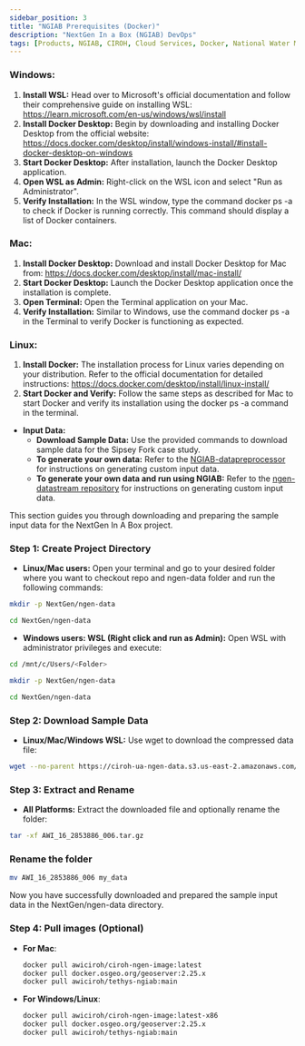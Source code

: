 ```yaml
---
sidebar_position: 3
title: "NGIAB Prerequisites (Docker)"
description: "NextGen In a Box (NGIAB) DevOps"
tags: [Products, NGIAB, CIROH, Cloud Services, Docker, National Water Model, Education]
---
```


### Windows:
1. **Install WSL:** Head over to Microsoft's official documentation and follow their comprehensive guide on installing WSL: https://learn.microsoft.com/en-us/windows/wsl/install
2. **Install Docker Desktop:** Begin by downloading and installing Docker Desktop from the official website: https://docs.docker.com/desktop/install/windows-install/#install-docker-desktop-on-windows
3. **Start Docker Desktop:** After installation, launch the Docker Desktop application.
4. **Open WSL as Admin:** Right-click on the WSL icon and select "Run as Administrator".
5. **Verify Installation:** In the WSL window, type the command docker ps -a to check if Docker is running correctly. This command should display a list of Docker containers.

### Mac:
1. **Install Docker Desktop:** Download and install Docker Desktop for Mac from: https://docs.docker.com/desktop/install/mac-install/
2. **Start Docker Desktop:** Launch the Docker Desktop application once the installation is complete.
3. **Open Terminal:** Open the Terminal application on your Mac.
4. **Verify Installation:** Similar to Windows, use the command docker ps -a in the Terminal to verify Docker is functioning as expected.

### Linux:
1. **Install Docker:** The installation process for Linux varies depending on your distribution. Refer to the official documentation for detailed instructions: https://docs.docker.com/desktop/install/linux-install/
2. **Start Docker and Verify:** Follow the same steps as described for Mac to start Docker and verify its installation using the docker ps -a command in the terminal.

- **Input Data:**
  - **Download Sample Data:** Use the provided commands to download sample data for the Sipsey Fork case study.
  - **To generate your own data:** Refer to the [NGIAB-datapreprocessor](https://github.com/AlabamaWaterInstitute/NGIAB_data_preprocess) for instructions on generating custom input data.
  - **To generate your own data and run using NGIAB:** Refer to the [ngen-datastream repository](https://github.com/CIROH-UA/ngen-datastream/tree/main) for instructions on generating custom input data.

This section guides you through downloading and preparing the sample input data for the NextGen In A Box project.

### Step 1: Create Project Directory

- **Linux/Mac users:** Open your terminal and go to your desired folder where you want to checkout repo and ngen-data folder and run the following commands:
```bash
mkdir -p NextGen/ngen-data
```

```bash
cd NextGen/ngen-data
```
- **Windows users: WSL (Right click and run as Admin):** Open WSL with administrator privileges and execute:
```bash
cd /mnt/c/Users/<Folder>
```

```bash
mkdir -p NextGen/ngen-data
```

```bash
cd NextGen/ngen-data
```
### Step 2: Download Sample Data

- **Linux/Mac/Windows WSL:** Use wget to download the compressed data file:
```bash
wget --no-parent https://ciroh-ua-ngen-data.s3.us-east-2.amazonaws.com/AWI-006/AWI_16_2853886_006.tar.gz
```

### Step 3: Extract and Rename

- **All Platforms:** Extract the downloaded file and optionally rename the folder:
```bash
tar -xf AWI_16_2853886_006.tar.gz
```
### Rename the folder
```bash
mv AWI_16_2853886_006 my_data
```
Now you have successfully downloaded and prepared the sample input data in the NextGen/ngen-data directory.

### Step 4: Pull images (Optional)
- **For Mac**:
    ```bash
    docker pull awiciroh/ciroh-ngen-image:latest
    docker pull docker.osgeo.org/geoserver:2.25.x
    docker pull awiciroh/tethys-ngiab:main
    ```

- **For Windows/Linux**:
    ```bash
    docker pull awiciroh/ciroh-ngen-image:latest-x86
    docker pull docker.osgeo.org/geoserver:2.25.x
    docker pull awiciroh/tethys-ngiab:main
    ```


